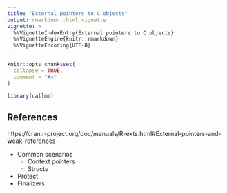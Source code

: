 ```yaml
---
title: "External pointers to C objects"
output: rmarkdown::html_vignette
vignette: >
  %\VignetteIndexEntry{External pointers to C objects}
  %\VignetteEngine{knitr::rmarkdown}
  %\VignetteEncoding{UTF-8}
---
```


```r
knitr::opts_chunk$set(
  collapse = TRUE,
  comment = "#>"
)
```

```r
library(callme)
```

## References

https://cran.r-project.org/doc/manuals/R-exts.html#External-pointers-and-weak-references


* Common scenarios
    * Context pointers
    * Structs
* Protect
* Finalizers